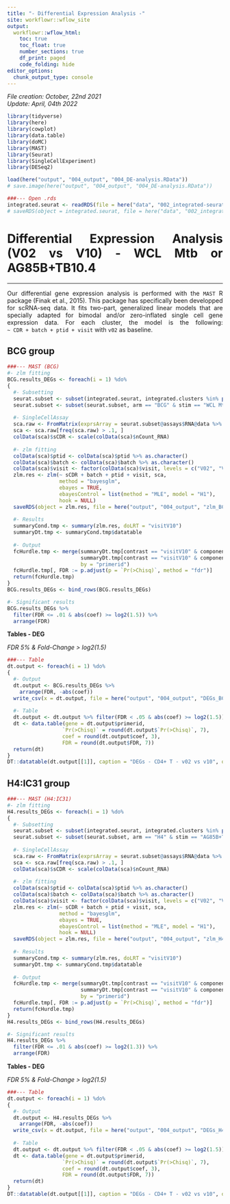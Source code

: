 ```yaml
---
title: "- Differential Expression Analysis -"
site: workflowr::wflow_site
output:
  workflowr::wflow_html:
    toc: true
    toc_float: true
    number_sections: true
    df_print: paged
    code_folding: hide
editor_options: 
  chunk_output_type: console
---
```


<style>
body{text-align: justify}
pre code, pre, code {
  white-space: pre !important;
  overflow-x: scroll !important;
  word-break: keep-all !important;
  word-wrap: initial !important;
}
</style>

*File creation: October, 22nd 2021*  
*Update: April, 04th 2022*  

```r
library(tidyverse)
library(here)
library(cowplot)
library(data.table)
library(doMC)
library(MAST)
library(Seurat)
library(SingleCellExperiment)
library(DESeq2)
```
```r
load(here("output", "004_output", "004_DE-analysis.RData"))
# save.image(here("output", "004_output", "004_DE-analysis.RData"))
```
```r
###--- Open .rds
integrated.seurat <- readRDS(file = here("data", "002_integrated-seurat.rds"))
# saveRDS(object = integrated.seurat, file = here("data", "002_integrated-seurat.rds"))
```

# Differential Expression Analysis (V02 vs V10) - WCL Mtb or AG85B+TB10.4
_________________________________________________________________________

Our differential gene expression analysis is performed with the `MAST` R package (Finak et al., 2015). This package has specifically been developped for scRNA-seq data. It fits two-part, generalized linear models that are specially adapted for bimodal and/or zero-inflated single cell gene expression data. For each cluster, the model is the following: `~ CDR + batch + ptid + visit` with `v02` as baseline.  

## BCG group

```r
###--- MAST (BCG)
#- zlm fitting
BCG.results_DEGs <- foreach(i = 1) %do%
{
  #- Subsetting
  seurat.subset <- subset(integrated.seurat, integrated.clusters %in% paste("Seurat", 1:11)) # ADT-high are removed / CD4+ T bulk
  seurat.subset <- subset(seurat.subset, arm == "BCG" & stim == "WCL Mtb")
  
  #- SingleCellAssay
  sca.raw <- FromMatrix(exprsArray = seurat.subset@assays$RNA@data %>% as.matrix(), cData = seurat.subset@meta.data)
  sca <- sca.raw[freq(sca.raw) > .1, ]
  colData(sca)$sCDR <- scale(colData(sca)$nCount_RNA) 
  
  #- zlm fitting
  colData(sca)$ptid <- colData(sca)$ptid %>% as.character()
  colData(sca)$batch <- colData(sca)$batch %>% as.character()
  colData(sca)$visit <- factor(colData(sca)$visit, levels = c("V02", "V10"))
  zlm.res <- zlm(~ sCDR + batch + ptid + visit, sca, 
                 method = "bayesglm", 
                 ebayes = TRUE,
                 ebayesControl = list(method = "MLE", model = "H1"),
                 hook = NULL)
  saveRDS(object = zlm.res, file = here("output", "004_output", "zlm_BCG-WCLMtb_V02-vs-V10_CD4+T.rds"))
  
  #- Results
  summaryCond.tmp <- summary(zlm.res, doLRT = "visitV10") 
  summaryDt.tmp <- summaryCond.tmp$datatable
 
  #- Output
  fcHurdle.tmp <- merge(summaryDt.tmp[contrast == "visitV10" & component == "H", .(primerid, `Pr(>Chisq)`)],
                        summaryDt.tmp[contrast == "visitV10" & component == "logFC", .(primerid, coef, ci.hi, ci.lo)],
                        by = "primerid")
  fcHurdle.tmp[, FDR := p.adjust(p = `Pr(>Chisq)`, method = "fdr")]
  return(fcHurdle.tmp)
}
BCG.results_DEGs <- bind_rows(BCG.results_DEGs)

#- Significant results
BCG.results_DEGs %>%
  filter(FDR <= .01 & abs(coef) >= log2(1.5)) %>%
  arrange(FDR)
```

**Tables - DEG**

*FDR 5% & Fold-Change > log2(1.5)*  

```r
###--- Table
dt.output <- foreach(i = 1) %do%
{
  #- Output
  dt.output <- BCG.results_DEGs %>%
    arrange(FDR, -abs(coef))
  write_csv(x = dt.output, file = here("output", "004_output", "DEGs_BCG-WCLMtb_V02-vs-V10_CD4+T.csv"))
  
  #- Table
  dt.output <- dt.output %>% filter(FDR < .05 & abs(coef) >= log2(1.5))
  dt <- data.table(gene = dt.output$primerid, 
                  `Pr(>Chisq)` = round(dt.output$`Pr(>Chisq)`, 7),
                  coef = round(dt.output$coef, 3), 
                  FDR = round(dt.output$FDR, 7))
  return(dt)
}
DT::datatable(dt.output[[1]], caption = "DEGs - CD4+ T - v02 vs v10", options = list(pageLength = 5))
```

## H4:IC31 group

```r
###--- MAST (H4:IC31)
#- zlm fitting
H4.results_DEGs <- foreach(i = 1) %do%
{
  #- Subsetting
  seurat.subset <- subset(integrated.seurat, integrated.clusters %in% paste("Seurat", 1:11)) # ADT-high are removed / CD4+ T bulk
  seurat.subset <- subset(seurat.subset, arm == "H4" & stim == "AG85B+TB10.4")
  
  #- SingleCellAssay
  sca.raw <- FromMatrix(exprsArray = seurat.subset@assays$RNA@data %>% as.matrix(), cData = seurat.subset@meta.data)
  sca <- sca.raw[freq(sca.raw) > .1, ]
  colData(sca)$sCDR <- scale(colData(sca)$nCount_RNA) 
  
  #- zlm fitting
  colData(sca)$ptid <- colData(sca)$ptid %>% as.character()
  colData(sca)$batch <- colData(sca)$batch %>% as.character()
  colData(sca)$visit <- factor(colData(sca)$visit, levels = c("V02", "V10"))
  zlm.res <- zlm(~ sCDR + batch + ptid + visit, sca, 
                 method = "bayesglm", 
                 ebayes = TRUE,
                 ebayesControl = list(method = "MLE", model = "H1"),
                 hook = NULL)
  saveRDS(object = zlm.res, file = here("output", "004_output", "zlm_H4-AG85BTB10.4_V02-vs-V10_CD4+T.rds"))
  
  #- Results
  summaryCond.tmp <- summary(zlm.res, doLRT = "visitV10") 
  summaryDt.tmp <- summaryCond.tmp$datatable
 
  #- Output
  fcHurdle.tmp <- merge(summaryDt.tmp[contrast == "visitV10" & component == "H", .(primerid, `Pr(>Chisq)`)],
                        summaryDt.tmp[contrast == "visitV10" & component == "logFC", .(primerid, coef, ci.hi, ci.lo)],
                        by = "primerid")
  fcHurdle.tmp[, FDR := p.adjust(p = `Pr(>Chisq)`, method = "fdr")]
  return(fcHurdle.tmp)
}
H4.results_DEGs <- bind_rows(H4.results_DEGs)

#- Significant results
H4.results_DEGs %>%
  filter(FDR <= .01 & abs(coef) >= log2(1.3)) %>%
  arrange(FDR)
```

**Tables - DEG**

*FDR 5% & Fold-Change > log2(1.5)*  

```r
###--- Table
dt.output <- foreach(i = 1) %do%
{
  #- Output
  dt.output <- H4.results_DEGs %>%
    arrange(FDR, -abs(coef))
  write_csv(x = dt.output, file = here("output", "004_output", "DEGs_H4-AG85BTB10.4_V02-vs-V10_CD4+T.csv"))
  
  #- Table
  dt.output <- dt.output %>% filter(FDR < .05 & abs(coef) >= log2(1.5))
  dt <- data.table(gene = dt.output$primerid, 
                  `Pr(>Chisq)` = round(dt.output$`Pr(>Chisq)`, 7),
                  coef = round(dt.output$coef, 3), 
                  FDR = round(dt.output$FDR, 7))
  return(dt)
}
DT::datatable(dt.output[[1]], caption = "DEGs - CD4+ T - v02 vs v10", options = list(pageLength = 5))
```

